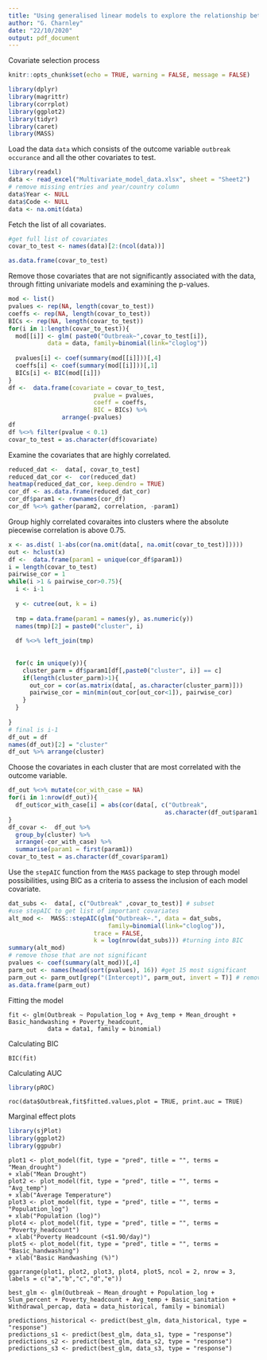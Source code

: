```yaml
---
title: "Using generalised linear models to explore the relationship between drought and epidemic cholera in Africa"
author: "G. Charnley"
date: "22/10/2020"
output: pdf_document
---
```

Covariate selection process 

```r
knitr::opts_chunk$set(echo = TRUE, warning = FALSE, message = FALSE)
```


```r
library(dplyr)
library(magrittr)
library(corrplot)
library(ggplot2)
library(tidyr)
library(caret)
library(MASS)
```

Load the data `data` which consists of the outcome variable `outbreak occurance` and all the other covariates to test. 

```r
library(readxl)
data <- read_excel("Multivariate_model_data.xlsx", sheet = "Sheet2")
# remove missing entries and year/country column
data$Year <- NULL
data$Code <- NULL
data <- na.omit(data)
```

Fetch the list of all covariates.

```r
#get full list of covariates
covar_to_test <- names(data)[2:(ncol(data))]

as.data.frame(covar_to_test)
```

Remove those covariates that are not significantly associated with the data, through fitting univariate models and examining the p-values.

```r
mod <- list()
pvalues <- rep(NA, length(covar_to_test))
coeffs <- rep(NA, length(covar_to_test))
BICs <- rep(NA, length(covar_to_test))
for(i in 1:length(covar_to_test)){
  mod[[i]] <- glm( paste0("Outbreak~",covar_to_test[i]), 
           data = data, family=binomial(link="cloglog"))
  
  pvalues[i] <- coef(summary(mod[[i]]))[,4]
  coeffs[i] <- coef(summary(mod[[i]]))[,1]
  BICs[i] <- BIC(mod[[i]])
}
df <-  data.frame(covariate = covar_to_test, 
                        pvalue = pvalues, 
                        coeff = coeffs,
                        BIC = BICs) %>% 
               arrange(-pvalues)
df
df %<>% filter(pvalue < 0.1)
covar_to_test = as.character(df$covariate)
```

Examine the covariates that are highly correlated.

```r
reduced_dat <-  data[, covar_to_test]
reduced_dat_cor <-  cor(reduced_dat)
heatmap(reduced_dat_cor, keep.dendro = TRUE)
cor_df <- as.data.frame(reduced_dat_cor) 
cor_df$param1 <- rownames(cor_df)
cor_df %<>% gather(param2, correlation, -param1)
```

Group highly correlated covaraites into clusters where the absolute piecewise correlation is above 0.75.

```r
x <- as.dist( 1-abs(cor(na.omit(data[, na.omit(covar_to_test)]))))
out <- hclust(x)
df <-  data.frame(param1 = unique(cor_df$param1))
i = length(covar_to_test)
pairwise_cor = 1
while(i >1 & pairwise_cor>0.75){  
  i <- i-1
  
  y <- cutree(out, k = i)
  
  tmp = data.frame(param1 = names(y), as.numeric(y))
  names(tmp)[2] = paste0("cluster", i)
  
  df %<>% left_join(tmp)
  
  
  for(c in unique(y)){
    cluster_parm = df$param1[df[,paste0("cluster", i)] == c]
    if(length(cluster_parm)>1){
      out_cor = cor(as.matrix(data[, as.character(cluster_parm)]))
      pairwise_cor = min(min(out_cor[out_cor<1]), pairwise_cor)
    }
  }
  
}
# final is i-1
df_out = df
names(df_out)[2] = "cluster"
df_out %>% arrange(cluster)
```

Choose the covariates in each cluster that are most correlated with the outcome variable. 

```r
df_out %<>% mutate(cor_with_case = NA)
for(i in 1:nrow(df_out)){
  df_out$cor_with_case[i] = abs(cor(data[, c("Outbreak", 
                                            as.character(df_out$param1[i]))])[1,2])
}
df_covar <-  df_out %>% 
  group_by(cluster) %>% 
  arrange(-cor_with_case) %>% 
  summarise(param1 = first(param1))
covar_to_test = as.character(df_covar$param1)
```

Use the `stepAIC` function from the `MASS` package to step through model possibilities, using BIC as a criteria to assess the inclusion of each model covariate.

```r
dat_subs <-  data[, c("Outbreak" ,covar_to_test)] # subset 
#use stepAIC to get list of important covariates
alt_mod <-  MASS::stepAIC(glm("Outbreak~.", data = dat_subs, 
                            family=binomial(link="cloglog")), 
                        trace = FALSE,
                        k = log(nrow(dat_subs))) #turning into BIC
summary(alt_mod)
# remove those that are not significant
pvalues <- coef(summary(alt_mod))[,4]
parm_out <- names(head(sort(pvalues), 16)) #get 15 most significant
parm_out <- parm_out[grep("(Intercept)", parm_out, invert = T)] # remove intercept
as.data.frame(parm_out)
```

Fitting the model 

```fit
fit <- glm(Outbreak ~ Population_log + Avg_temp + Mean_drought + Basic_handwashing + Poverty_headcount,
           data = data1, family = binomial)
```

Calculating BIC 
```bic
BIC(fit)
```

Calculating AUC
```r
library(pROC)
```

```auc
roc(data$Outbreak,fit$fitted.values,plot = TRUE, print.auc = TRUE)
```

Marginal effect plots

```r
library(sjPlot)
library(ggplot2)
library(ggpubr)
```

```plot
plot1 <- plot_model(fit, type = "pred", title = "", terms = "Mean_drought") 
+ xlab("Mean Drought")
plot2 <- plot_model(fit, type = "pred", title = "", terms = "Avg_temp") 
+ xlab("Average Temperature")
plot3 <- plot_model(fit, type = "pred", title = "", terms = "Population_log") 
+ xlab("Population (log)")
plot4 <- plot_model(fit, type = "pred", title = "", terms = "Poverty_headcount") 
+ xlab("Poverty Headcount (<$1.90/day)")
plot5 <- plot_model(fit, type = "pred", title = "", terms = "Basic_handwashing") 
+ xlab("Basic Handwashing (%)")
```

```join
ggarrange(plot1, plot2, plot3, plot4, plot5, ncol = 2, nrow = 3, labels = c("a","b","c","d","e"))
```

```predict
best_glm <- glm(Outbreak ~ Mean_drought + Population_log + Slum_percent + Poverty_headcount + Avg_temp + Basic_sanitation + Withdrawal_percap, data = data_historical, family = binomial)

predictions_historical <- predict(best_glm, data_historical, type = "response")
predictions_s1 <- predict(best_glm, data_s1, type = "response")
predictions_s2 <- predict(best_glm, data_s2, type = "response")
predictions_s3 <- predict(best_glm, data_s3, type = "response")
```
